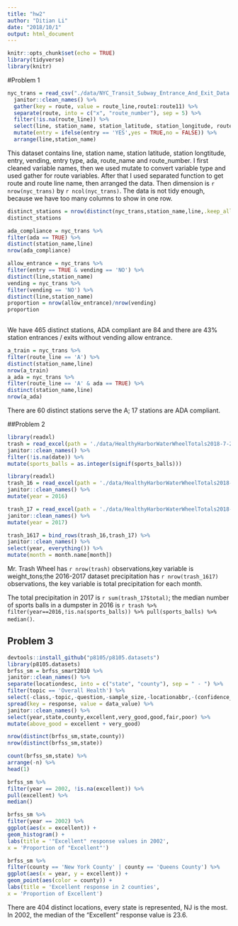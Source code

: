 ```yaml
---
title: "hw2"
author: "Ditian Li"
date: "2018/10/1"
output: html_document
---
```



```r
knitr::opts_chunk$set(echo = TRUE)
library(tidyverse)
library(knitr)
```

#Problem 1

```r

nyc_trans = read_csv("./data/NYC_Transit_Subway_Entrance_And_Exit_Data.csv") %>%
  janitor::clean_names() %>%
  gather(key = route, value = route_line,route1:route11) %>%
  separate(route, into = c("x", "route_number"), sep = 5) %>%
  filter(!is.na(route_line)) %>%
  select(line, station_name, station_latitude, station_longitude, route_number,route_line, entry,     vending, entrance_type, ada) %>%
  mutate(entry = ifelse(entry == 'YES',yes = TRUE,no = FALSE)) %>%
  arrange(line,station_name)

```

This dataset contains line, station name, station latitude, station longtitude, entry, vending, entry type, ada, route_name and route_number. 
I first cleaned variable names, then we used mutate to convert variable type and used gather for route variables. After that I used separated function to get route and route line name, then arranged the data.
Then dimension is `r nrow(nyc_trans)` by `r ncol(nyc_trans)`. The data is not tidy enough, because we have too many columns to show in one row.

```r
distinct_stations = nrow(distinct(nyc_trans,station_name,line,.keep_all = TRUE))
distinct_stations

ada_compliance = nyc_trans %>%
filter(ada == TRUE) %>%
distinct(station_name,line)
nrow(ada_compliance)

allow_entrance = nyc_trans %>%
filter(entry == TRUE & vending == 'NO') %>%
distinct(line,station_name)
vending = nyc_trans %>%
filter(vending == 'NO') %>%
distinct(line,station_name)
proportion = nrow(allow_entrance)/nrow(vending)
proportion
  
```

We have 465 distinct stations, ADA compliant are 84 and there are 43% station entrances / exits without vending allow entrance.

```r
a_train = nyc_trans %>%
filter(route_line == 'A') %>%
distinct(station_name,line)
nrow(a_train)
a_ada = nyc_trans %>%
filter(route_line == 'A' & ada == TRUE) %>%
distinct(station_name,line)
nrow(a_ada)
```

There are 60 distinct stations serve the A; 17 stations are ADA compliant.

##Problem 2

```r
library(readxl)
trash = read_excel(path = './data/HealthyHarborWaterWheelTotals2018-7-28.xlsx',sheet = 'Mr. Trash Wheel',range = cell_cols("A:N")) %>%
janitor::clean_names() %>%
filter(!is.na(date)) %>%
mutate(sports_balls = as.integer(signif(sports_balls)))
```

```r
library(readxl)
trash_16 = read_excel(path = './data/HealthyHarborWaterWheelTotals2018-7-28.xlsx',sheet = '2016 Precipitation',range = cell_rows(2:14)) %>%
janitor::clean_names() %>%
mutate(year = 2016)

trash_17 = read_excel(path = './data/HealthyHarborWaterWheelTotals2018-7-28.xlsx',sheet = '2017 Precipitation',range = cell_rows(2:10)) %>%
janitor::clean_names() %>%
mutate(year = 2017)

trash_1617 = bind_rows(trash_16,trash_17) %>%
janitor::clean_names() %>%
select(year, everything()) %>%
mutate(month = month.name[month])
```

Mr. Trash Wheel has `r nrow(trash)` observations,key variable is weight_tons;the 2016-2017 dataset precipitation has `r nrow(trash_1617)` observations, the key variable is total precipitation for each month.

The total precipitation in 2017 is `r sum(trash_17$total)`;
the median number of sports balls in a dumpster in 2016 is `r trash %>% filter(year==2016,!is.na(sports_balls)) %>% pull(sports_balls) %>% median()`.

## Problem 3
```r
devtools::install_github("p8105/p8105.datasets")
library(p8105.datasets)
brfss_sm = brfss_smart2010 %>%
janitor::clean_names() %>%
separate(locationdesc, into = c("state", "county"), sep = " - ") %>%
filter(topic == 'Overall Health') %>%
select(-class,-topic,-question,-sample_size,-locationabbr,-(confidence_limit_low:geo_location)) %>%
spread(key = response, value = data_value) %>%
janitor::clean_names() %>%
select(year,state,county,excellent,very_good,good,fair,poor) %>%
mutate(above_good = excellent + very_good)


```

```r
nrow(distinct(brfss_sm,state,county))
nrow(distinct(brfss_sm,state))

count(brfss_sm,state) %>%
arrange(-n) %>%
head(1)

brfss_sm %>%
filter(year == 2002, !is.na(excellent)) %>%
pull(excellent) %>%
median()

brfss_sm %>%
filter(year == 2002) %>%
ggplot(aes(x = excellent)) +
geom_histogram() +
labs(title = '"Excellent" response values in 2002',
x = 'Proportion of "Excellent"')

brfss_sm %>%
filter(county == 'New York County' | county == 'Queens County') %>%
ggplot(aes(x = year, y = excellent)) +
geom_point(aes(color = county)) +
labs(title = 'Excellent response in 2 counties',
x = 'Proportion of Excellent')

```

There are 404 distinct locations, every state is represented, NJ is the most.
In 2002,  the median of the “Excellent” response value is 23.6.